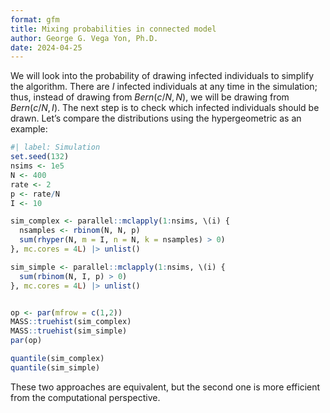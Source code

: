```yaml
---
format: gfm
title: Mixing probabilities in connected model
author: George G. Vega Yon, Ph.D.
date: 2024-04-25
---
```


We will look into the probability of drawing infected individuals to simplify the algorithm. There are $I$ infected individuals at any time in the simulation; thus, instead of drawing from $Bern(c/N, N)$, we will be drawing from $Bern(c/N, I)$. The next step is to check which infected individuals should be drawn. Let's compare the distributions using the hypergeometric as an example:


```r
#| label: Simulation
set.seed(132)
nsims <- 1e5
N <- 400
rate <- 2
p <- rate/N
I <- 10

sim_complex <- parallel::mclapply(1:nsims, \(i) {
  nsamples <- rbinom(N, N, p)
  sum(rhyper(N, m = I, n = N, k = nsamples) > 0)
}, mc.cores = 4L) |> unlist()

sim_simple <- parallel::mclapply(1:nsims, \(i) {
  sum(rbinom(N, I, p) > 0) 
}, mc.cores = 4L) |> unlist()


op <- par(mfrow = c(1,2))
MASS::truehist(sim_complex)
MASS::truehist(sim_simple)
par(op)

quantile(sim_complex)
quantile(sim_simple)
```

These two approaches are equivalent, but the second one is more efficient from the computational perspective.